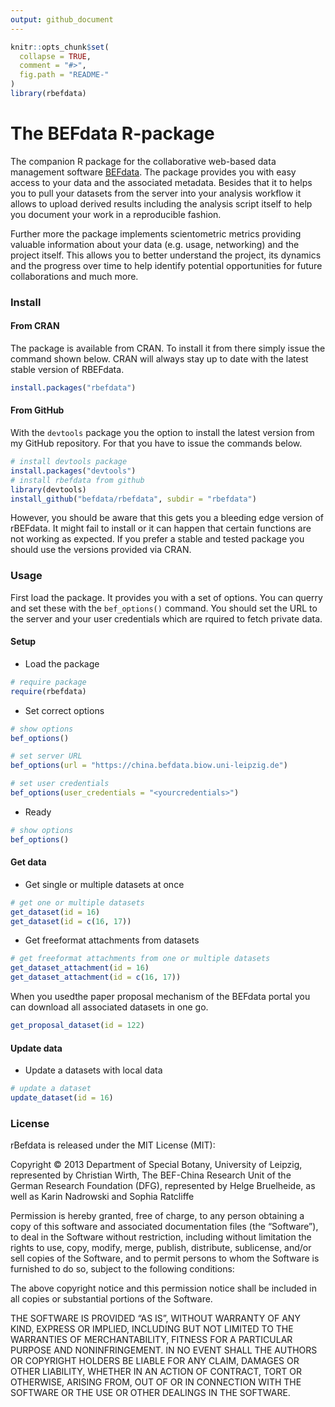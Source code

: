 ```yaml
---
output: github_document
---
```


```r
knitr::opts_chunk$set(
  collapse = TRUE,
  comment = "#>",
  fig.path = "README-"
)
library(rbefdata)
```

The BEFdata R-package
=======================

The companion R package for the collaborative web-based data management
software [BEFdata](https://github.com/cpfaff/befdata). The package provides you
with easy access to your data and the associated metadata. Besides that it to
helps you to pull your datasets from the server into your analysis workflow it
allows to upload derived results including the analysis script itself to help
you document your work in a reproducible fashion.

Further more the package implements scientometric metrics providing valuable
information about your data (e.g. usage, networking) and the project itself.
This allows you to better understand the project, its dynamics and the progress
over time to help identify potential opportunities for future collaborations
and much more.

### Install

#### From CRAN

The package is available from CRAN. To install it from there simply issue the
command shown below. CRAN will always stay up to date with the latest stable
version of RBEFdata.

```r
install.packages("rbefdata")
```

#### From GitHub

With the `devtools` package you the option to install the latest version from
my GitHub repository. For that you have to issue the commands below.

```r
# install devtools package
install.packages("devtools")
# install rbefdata from github
library(devtools)
install_github("befdata/rbefdata", subdir = "rbefdata")
```

However, you should be aware that this gets you a bleeding edge version of
rBEFdata. It might fail to install or it can happen that certain functions are
not working as expected. If you prefer a stable and tested package you should
use the versions provided via CRAN.

### Usage

First load the package. It provides you with a set of options. You can querry
and set these with the `bef_options()` command. You should set the URL to the
server and your user credentials which are rquired to fetch private data.

#### Setup

* Load the package

```r
# require package
require(rbefdata)
```

* Set correct options

```r
# show options
bef_options()
```

```r
# set server URL
bef_options(url = "https://china.befdata.biow.uni-leipzig.de")
```

```r
# set user credentials
bef_options(user_credentials = "<yourcredentials>")
```

* Ready

```r
# show options
bef_options()
```

#### Get data

* Get single or multiple datasets at once

```r
# get one or multiple datasets
get_dataset(id = 16)
get_dataset(id = c(16, 17))
```

* Get freeformat attachments from datasets

```r
# get freeformat attachments from one or multiple datasets
get_dataset_attachment(id = 16)
get_dataset_attachment(id = c(16, 17))
```

When you usedthe paper proposal mechanism of the BEFdata portal you can
download all associated datasets in one go.

```r
get_proposal_dataset(id = 122)
```

#### Update data 

* Update a datasets with local data

```r
# update a dataset
update_dataset(id = 16)
```


### License

rBefdata is released under the MIT License (MIT):

Copyright © 2013 Department of Special Botany, University of Leipzig,
represented by Christian Wirth, The BEF-China Research Unit of the German
Research Foundation (DFG), represented by Helge Bruelheide, as well as Karin
Nadrowski and Sophia Ratcliffe

Permission is hereby granted, free of charge, to any person obtaining a copy of
this software and associated documentation files (the “Software”), to deal in
the Software without restriction, including without limitation the rights to
use, copy, modify, merge, publish, distribute, sublicense, and/or sell copies
of the Software, and to permit persons to whom the Software is furnished to do
so, subject to the following conditions:

The above copyright notice and this permission notice shall be included in all
copies or substantial portions of the Software.

THE SOFTWARE IS PROVIDED “AS IS”, WITHOUT WARRANTY OF ANY KIND, EXPRESS OR
IMPLIED, INCLUDING BUT NOT LIMITED TO THE WARRANTIES OF MERCHANTABILITY, FITNESS
FOR A PARTICULAR PURPOSE AND NONINFRINGEMENT. IN NO EVENT SHALL THE AUTHORS
OR COPYRIGHT HOLDERS BE LIABLE FOR ANY CLAIM, DAMAGES OR OTHER LIABILITY,
WHETHER IN AN ACTION OF CONTRACT, TORT OR OTHERWISE, ARISING FROM, OUT OF OR IN
CONNECTION WITH THE SOFTWARE OR THE USE OR OTHER DEALINGS IN THE SOFTWARE.

